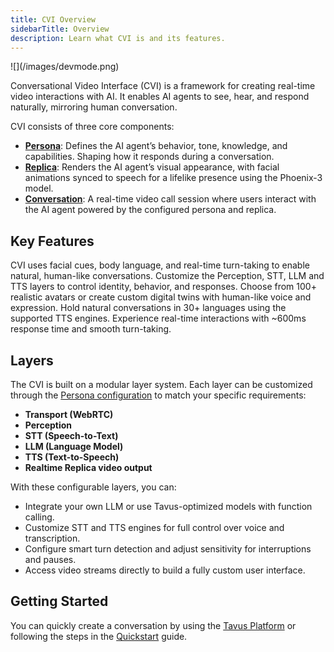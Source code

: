 ```yaml
---
title: CVI Overview
sidebarTitle: Overview
description: Learn what CVI is and its features.
---
```


<Frame>
![](/images/devmode.png)
</Frame>

Conversational Video Interface (CVI) is a framework for creating real-time video interactions with AI. It enables AI agents to see, hear, and respond naturally, mirroring human conversation.

CVI consists of three core components:
- [**Persona**](/sections/conversational-video-interface/persona/overview): Defines the AI agent’s behavior, tone, knowledge, and capabilities. Shaping how it responds during a conversation.
- [**Replica**](/sections/replica/overview): Renders the AI agent’s visual appearance, with facial animations synced to speech for a lifelike presence using the Phoenix-3 model.
- [**Conversation**](/sections/conversational-video-interface/conversation/overview): A real-time video call session where users interact with the AI agent powered by the configured persona and replica.


## Key Features

<CardGroup cols={2}>
  
<Card title="Natural Interaction" icon="face-smile-beam">
CVI uses facial cues, body language, and real-time turn-taking to enable natural, human-like conversations.
</Card>

<Card title="Modular pipeline" icon="layer-group">
Customize the Perception, STT, LLM and TTS layers to control identity, behavior, and responses.
</Card>

<Card title="Lifelike AI replicas" icon="user-robot">
Choose from 100+ realistic avatars or create custom digital twins with human-like voice and expression.
</Card>

<Card title="Multilingual support" icon="globe">
Hold natural conversations in 30+ languages using the supported TTS engines.
</Card>

<Card title="World's lowest latency" icon="bolt">
Experience real-time interactions with ~600ms response time and smooth turn-taking.
</Card>
</CardGroup>


## Layers

The CVI is built on a modular layer system. Each layer can be customized through the [Persona configuration](/sections/conversational-video-interface/persona/overview) to match your specific requirements:

* **Transport (WebRTC)**
* **Perception**
* **STT (Speech-to-Text)**
* **LLM (Language Model)**
* **TTS (Text-to-Speech)**
* **Realtime Replica video output**

With these configurable layers, you can:

* Integrate your own LLM or use Tavus-optimized models with function calling.
* Customize STT and TTS engines for full control over voice and transcription.
* Configure smart turn detection and adjust sensitivity for interruptions and pauses.
* Access video streams directly to build a fully custom user interface.




## Getting Started
You can quickly create a conversation by using the [Tavus Platform](https://platform.tavus.io/) or following the steps in the [Quickstart](/sections/conversational-video-interface/full-mode) guide.
